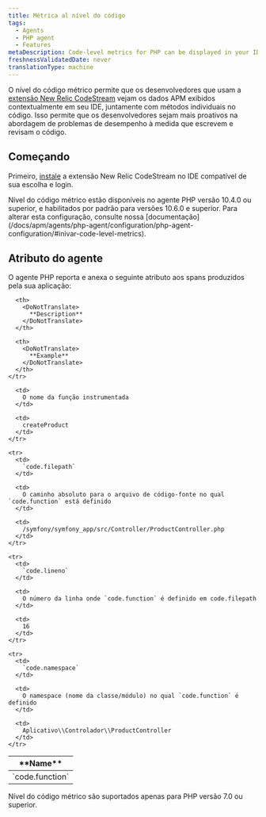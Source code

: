 ```yaml
---
title: Métrica al nível do código
tags:
  - Agents
  - PHP agent
  - Features
metaDescription: Code-level metrics for PHP can be displayed in your IDE using the New Relic CodeStream extension.
freshnessValidatedDate: never
translationType: machine
---
```


O nível do código métrico permite que os desenvolvedores que usam a [extensão New Relic CodeStream](/docs/codestream/observability/code-level-metrics) vejam os dados APM exibidos contextualmente em seu IDE, juntamente com métodos individuais no código. Isso permite que os desenvolvedores sejam mais proativos na abordagem de problemas de desempenho à medida que escrevem e revisam o código.

## Começando

Primeiro, [instale](/docs/codestream/start-here/install-codestream) a extensão New Relic CodeStream no IDE compatível de sua escolha e login.

<Callout variant="important">
  Nível do código métrico estão disponíveis no agente PHP versão 10.4.0 ou superior, e habilitados por padrão para versões 10.6.0 e superior. Para alterar esta configuração, consulte nossa [documentação](/docs/apm/agents/php-agent/configuration/php-agent-configuration/#inivar-code-level-metrics).
</Callout>

## Atributo do agente

O agente PHP reporta e anexa o seguinte atributo aos spans produzidos pela sua aplicação:

<table>
  <thead>
    <tr>
      <th>
        <DoNotTranslate>
          **Name**
        </DoNotTranslate>
      </th>

      <th>
        <DoNotTranslate>
          **Description**
        </DoNotTranslate>
      </th>

      <th>
        <DoNotTranslate>
          **Example**
        </DoNotTranslate>
      </th>
    </tr>
  </thead>

  <tbody>
    <tr>
      <td>
        `code.function`
      </td>

      <td>
        O nome da função instrumentada
      </td>

      <td>
        createProduct
      </td>
    </tr>

    <tr>
      <td>
        `code.filepath`
      </td>

      <td>
        O caminho absoluto para o arquivo de código-fonte no qual `code.function` está definido
      </td>

      <td>
        /symfony/symfony_app/src/Controller/ProductController.php
      </td>
    </tr>

    <tr>
      <td>
        `code.lineno`
      </td>

      <td>
        O número da linha onde `code.function` é definido em code.filepath
      </td>

      <td>
        16
      </td>
    </tr>

    <tr>
      <td>
        `code.namespace`
      </td>

      <td>
        O namespace (nome da classe/módulo) no qual `code.function` é definido
      </td>

      <td>
        Aplicativo\\Controlador\\ProductController
      </td>
    </tr>
  </tbody>
</table>

<Callout variant="important">
  Nível do código métrico são suportados apenas para PHP versão 7.0 ou superior.
</Callout>